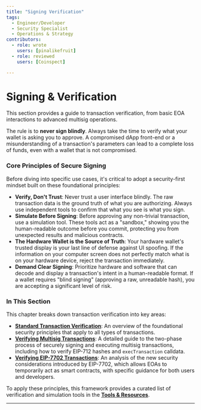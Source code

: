 ```yaml
---
title: "Signing Verification"
tags:
  - Engineer/Developer
  - Security Specialist
  - Operations & Strategy
contributors:
  - role: wrote
    users: [pinalikefruit]
  - role: reviewed
    users: [Coinspect]

---
```




<TagProvider>
<TagFilter />

# Signing & Verification

<TagList tags={frontmatter.tags} />
<AttributionList contributors={frontmatter.contributors} />

This section provides a guide to transaction verification, from basic EOA interactions to advanced multisig operations.

The rule is to **never sign blindly**. Always take the time to verify what your wallet is asking you to approve. A compromised dApp front-end or a misunderstanding of a transaction's parameters can lead to a complete loss of funds, even with a wallet that is not compromised.

### Core Principles of Secure Signing

Before diving into specific use cases, it's critical to adopt a security-first mindset built on these foundational principles:

- **Verify, Don't Trust**: Never trust a user interface blindly. The raw transaction data is the ground truth of what you are authorizing. Always use independent tools to confirm that what you see is what you sign.
- **Simulate Before Signing**: Before approving any non-trivial transaction, use a simulation tool. These tools act as a "sandbox," showing you the human-readable outcome before you commit, protecting you from unexpected results and malicious contracts.
- **The Hardware Wallet is the Source of Truth**: Your hardware wallet's trusted display is your last line of defense against UI spoofing. If the information on your computer screen does not perfectly match what is on your hardware device, reject the transaction immediately.
- **Demand Clear Signing**: Prioritize hardware and software that can decode and display a transaction's intent in a human-readable format. If a wallet requires "blind signing" (approving a raw, unreadable hash), you are accepting a significant level of risk.

### In This Section

This chapter breaks down transaction verification into key areas:

- **[Standard Transaction Verification](/wallet-security/verifying-standard-transactions)**: An overview of the foundational security principles that apply to all types of transactions.
- **[Verifying Multisig Transactions](/wallet-security/secure-multisig-signing-process)**: A detailed guide to the two-phase process of securely signing and executing multisig transactions, including how to verify EIP-712 hashes and `execTransaction` calldata.
- **[Verifying EIP-7702 Transactions](/wallet-security/verifying-7702)**: An analysis of the new security considerations introduced by EIP-7702, which allows EOAs to temporarily act as smart contracts, with specific guidance for both users and developers.

To apply these principles, this framework provides a curated list of verification and simulation tools in the **[Tools & Resources](/wallet-security/tools-&-resources)**.

---

</TagProvider>
<ContributeFooter />